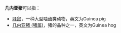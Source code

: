 '''几内亚猪'''可以指：
* [[豚鼠|豚鼠]]，一种大型啮齿类动物，英文为Guinea pig
* [[几内亚猪_(猪属)|几内亚猪 (猪属)]]，猪的品种之一，英文为Guinea hog
{{disambig|Cat=四字物种消歧义}}